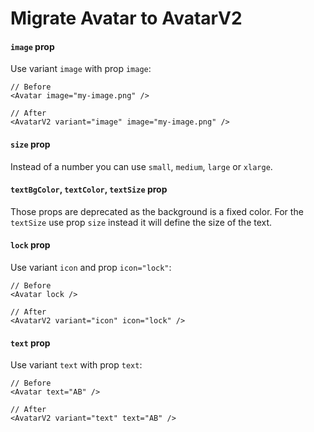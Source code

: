 
<Meta title="Migrations/Avatar to AvatarV2" />

# Migrate Avatar to AvatarV2

#### `image` prop

Use variant `image` with prop `image`:

```tsx
// Before
<Avatar image="my-image.png" />

// After
<AvatarV2 variant="image" image="my-image.png" />
```

#### `size` prop

Instead of a number you can use `small`, `medium`, `large` or `xlarge`.

#### `textBgColor`, `textColor`, `textSize` prop

Those props are deprecated as the background is a fixed color. For the `textSize` use prop `size` instead it will define the size of the text.

#### `lock` prop

Use variant `icon` and prop `icon="lock"`:

```tsx
// Before
<Avatar lock />

// After
<AvatarV2 variant="icon" icon="lock" />
```

#### `text` prop

Use variant `text` with prop `text`:

```tsx
// Before
<Avatar text="AB" />

// After
<AvatarV2 variant="text" text="AB" />
```
